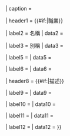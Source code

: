 {{Infobox
| title = {{{name|<includeonly>{{PAGENAMEBASE}}</includeonly>}}}
| image     = {{#invoke:InfoboxImage|InfoboxImage|image={{{image|}}}|size={{{imagesize|}}}|alt={{{alt|}}}}} 
| caption = {{{caption|}}}

| header1 = {{#if:{{{type|}}}{{{official_names|}}}{{{activity_sector|}}}|職業}}

| label2 = 名稱
| data2 = {{{official_names|}}}

| label3 = 別稱
| data3 = {{{synonyms|}}}

| label5 = {{longitem|職業類型}}
| data5 = {{{type|}}}

| label6 = {{longitem|業務範圍}}
| data6 = {{{activity_sector|}}}

| header8 = {{#if:{{{competencies|}}}{{{formation|}}}{{{employment_field|}}}{{{related_occupation|}}}|描述}}

| label9 = {{longitem|所需技能}}
| data9 = {{{competencies|}}}

| label10 = {{longitem|教育要求}}
| data10 = {{{formation|}}}

| label11 = {{longitem|工作場所}}
| data11 = {{{employment_field|}}}

| label12 = {{longitem|相關工作}}
| data12 = {{{related_occupation|}}}
}}<noinclude>

{{documentation}}
</noinclude>